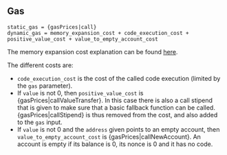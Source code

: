 ## Gas

    static_gas = {gasPrices|call}
    dynamic_gas = memory_expansion_cost + code_execution_cost + positive_value_cost + value_to_empty_account_cost

The memory expansion cost explanation can be found [here](/about#memoryexpansion).

The different costs are:

- `code_execution_cost` is the cost of the called code execution (limited by the `gas` parameter).
- If `value` is not 0, then `positive_value_cost` is {gasPrices|callValueTransfer}. In this case there is also a call stipend that is given to make sure that a basic fallback function can be called. {gasPrices|callStipend} is thus removed from the cost, and also added to the `gas` input.
- If `value` is not 0 and the `address` given points to an empty account, then `value_to_empty_account_cost` is {gasPrices|callNewAccount}. An account is empty if its balance is 0, its nonce is 0 and it has no code.
